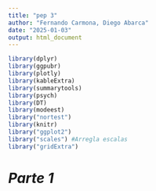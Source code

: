 ---
title: "pep 3"
author: "Fernando Carmona, Diego Abarca"
date: "2025-01-03"
output: html_document
---

```{r setup, message = FALSE}
library(dplyr)
library(ggpubr)
library(plotly)
library(kableExtra)
library(summarytools)
library(psych)
library(DT)
library(modeest)
library("nortest")
library(knitr)
library("ggplot2")
library("scales") #Arregla escalas
library("gridExtra")
```
# *Parte 1*





